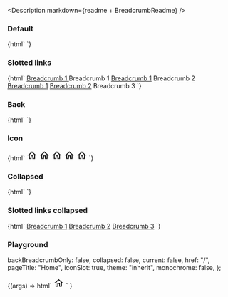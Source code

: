 
<Meta title="Web Components/Breadcrumb" component="ic-breadcrumb-group" />

<Description markdown={readme + BreadcrumbReadme} />

### Default

<Canvas>
  <Story name="Default">
    {html`
      <ic-breadcrumb-group>
        <ic-breadcrumb
          page-title="Breadcrumb 1"
          href="/breadcrumb-1"
        ></ic-breadcrumb>
      </ic-breadcrumb-group>
      <ic-breadcrumb-group>
        <ic-breadcrumb
          current="true"
          page-title="Breadcrumb 1"
          href="/breadcrumb-1"
        ></ic-breadcrumb>
      </ic-breadcrumb-group>
      <ic-breadcrumb-group>
        <ic-breadcrumb
          page-title="Breadcrumb 1"
          href="/breadcrumb-1"
        ></ic-breadcrumb>
        <ic-breadcrumb
          current="true"
          page-title="Breadcrumb 2"
          href="/breadcrumb-2"
        ></ic-breadcrumb>
      </ic-breadcrumb-group>
      <ic-breadcrumb-group>
        <ic-breadcrumb
          page-title="Breadcrumb 1"
          href="/breadcrumb-1"
        ></ic-breadcrumb>
        <ic-breadcrumb
          page-title="Breadcrumb 2"
          href="/breadcrumb-2"
        ></ic-breadcrumb>
        <ic-breadcrumb
          current="true"
          page-title="Breadcrumb 3"
          href="/breadcrumb-3"
        ></ic-breadcrumb>
      </ic-breadcrumb-group>
    `}
  </Story>
</Canvas>

### Slotted links

<Canvas>
  <Story name="Slotted links">
    {html`
      <ic-breadcrumb-group>
        <ic-breadcrumb page-title="breadcrumb-1">
          <ic-link>
            <a slot="router-item" href="/breadcrumb-1"> Breadcrumb 1 </a>
          </ic-link>
        </ic-breadcrumb>
      </ic-breadcrumb-group>
      <ic-breadcrumb-group>
        <ic-breadcrumb current="page" page-title="breadcrumb 1">
          Breadcrumb 1
        </ic-breadcrumb>
      </ic-breadcrumb-group>
      <ic-breadcrumb-group>
        <ic-breadcrumb page-title="breadcrumb-1">
          <ic-link
            ><a slot="router-item" href="/breadcrumb-1"
              >Breadcrumb 1</a
            ></ic-link
          >
        </ic-breadcrumb>
        <ic-breadcrumb current="page" page-title="breadcrumb 2">
          Breadcrumb 2
        </ic-breadcrumb>
      </ic-breadcrumb-group>
      <ic-breadcrumb-group>
        <ic-breadcrumb page-title="breadcrumb 1">
          <ic-link
            ><a slot="router-item" href="/breadcrumb-1"
              >Breadcrumb 1</a
            ></ic-link
          >
        </ic-breadcrumb>
        <ic-breadcrumb page-title="breadcrumb 2">
          <ic-link
            ><a slot="router-item" href="/breadcrumb-2"
              >Breadcrumb 2</a
            ></ic-link
          >
        </ic-breadcrumb>
        <ic-breadcrumb current="page" page-title="breadcrumb 3">
          Breadcrumb 3
        </ic-breadcrumb>
      </ic-breadcrumb-group>
    `}
  </Story>
</Canvas>

### Back

<Canvas>
  <Story name="Back">
    {html`
      <ic-breadcrumb-group back-breadcrumb-only="true">
        <ic-breadcrumb
          page-title="Breadcrumb 1"
          href="/breadcrumb-1"
        ></ic-breadcrumb>
      </ic-breadcrumb-group>
      <ic-breadcrumb-group back-breadcrumb-only="true">
        <ic-breadcrumb
          page-title="Breadcrumb 1"
          href="/breadcrumb-1"
        ></ic-breadcrumb>
        <ic-breadcrumb
          current="true"
          page-title="Breadcrumb 2"
          href="/breadcrumb-2"
        ></ic-breadcrumb>
      </ic-breadcrumb-group>
      <ic-breadcrumb-group back-breadcrumb-only="true">
        <ic-breadcrumb
          page-title="Breadcrumb 1"
          href="/breadcrumb-1"
        ></ic-breadcrumb>
        <ic-breadcrumb
          page-title="Breadcrumb 2"
          href="/breadcrumb-2"
        ></ic-breadcrumb>
        <ic-breadcrumb
          current="true"
          page-title="Breadcrumb 3"
          href="/breadcrumb-3"
        ></ic-breadcrumb>
      </ic-breadcrumb-group>
    `}
  </Story>
</Canvas>

### Icon

<Canvas>
  <Story name="Icon">
    {html`
      <ic-breadcrumb-group>
        <ic-breadcrumb
          page-title="Breadcrumb 1"
          href="/breadcrumb-1"
          current="true"
        >
          <svg
            slot="icon"
            width="24"
            height="24"
            viewBox="0 0 24 24"
            fill="none"
            xmlns="http://www.w3.org/2000/svg"
          >
            <path
              d="M12 6.19L17 10.69V18.5H15V12.5H9V18.5H7V10.69L12 6.19ZM12 3.5L2 12.5H5V20.5H11V14.5H13V20.5H19V12.5H22L12 3.5Z"
              fill="currentColor"
            ></path>
          </svg>
        </ic-breadcrumb>
      </ic-breadcrumb-group>
      <ic-breadcrumb-group>
        <ic-breadcrumb page-title="Breadcrumb 1" href="/breadcrumb-1">
          <svg
            slot="icon"
            width="24"
            height="24"
            viewBox="0 0 24 24"
            fill="none"
            xmlns="http://www.w3.org/2000/svg"
          >
            <path
              d="M12 6.19L17 10.69V18.5H15V12.5H9V18.5H7V10.69L12 6.19ZM12 3.5L2 12.5H5V20.5H11V14.5H13V20.5H19V12.5H22L12 3.5Z"
              fill="currentColor"
            ></path>
          </svg>
        </ic-breadcrumb>
        <ic-breadcrumb page-title="Breadcrumb 2" href="/breadcrumb-2">
          <svg
            slot="icon"
            width="24"
            height="24"
            viewBox="0 0 24 24"
            fill="none"
            xmlns="http://www.w3.org/2000/svg"
          >
            <path
              d="M12 6.19L17 10.69V18.5H15V12.5H9V18.5H7V10.69L12 6.19ZM12 3.5L2 12.5H5V20.5H11V14.5H13V20.5H19V12.5H22L12 3.5Z"
              fill="currentColor"
            ></path>
          </svg>
        </ic-breadcrumb>
      </ic-breadcrumb-group>
      <ic-breadcrumb-group>
        <ic-breadcrumb page-title="Breadcrumb 1" href="/breadcrumb-1">
          <svg
            slot="icon"
            width="24"
            height="24"
            viewBox="0 0 24 24"
            fill="none"
            xmlns="http://www.w3.org/2000/svg"
          >
            <path
              d="M12 6.19L17 10.69V18.5H15V12.5H9V18.5H7V10.69L12 6.19ZM12 3.5L2 12.5H5V20.5H11V14.5H13V20.5H19V12.5H22L12 3.5Z"
              fill="currentColor"
            ></path>
          </svg>
        </ic-breadcrumb>
        <ic-breadcrumb page-title="Breadcrumb 2" current="true" href="/">
          <svg
            slot="icon"
            width="24"
            height="24"
            viewBox="0 0 24 24"
            fill="none"
            xmlns="http://www.w3.org/2000/svg"
          >
            <path
              d="M12 6.19L17 10.69V18.5H15V12.5H9V18.5H7V10.69L12 6.19ZM12 3.5L2 12.5H5V20.5H11V14.5H13V20.5H19V12.5H22L12 3.5Z"
              fill="currentColor"
            ></path>
          </svg>
        </ic-breadcrumb>
      </ic-breadcrumb-group>
    `}
  </Story>
</Canvas>

### Collapsed

<Canvas>
  <Story name="Collapsed">
    {html`
      <ic-breadcrumb-group collapsed="true">
        <ic-breadcrumb
          page-title="Breadcrumb 1"
          href="/breadcrumb-1"
        ></ic-breadcrumb>
      </ic-breadcrumb-group>
      <ic-breadcrumb-group collapsed="true">
        <ic-breadcrumb
          page-title="Breadcrumb 1"
          href="/breadcrumb-1"
        ></ic-breadcrumb>
        <ic-breadcrumb
          current="page"
          page-title="Breadcrumb 2"
          href="/breadcrumb-2"
        ></ic-breadcrumb>
      </ic-breadcrumb-group>
      <ic-breadcrumb-group collapsed="true">
        <ic-breadcrumb
          page-title="Breadcrumb 1"
          href="/breadcrumb-1"
        ></ic-breadcrumb>
        <ic-breadcrumb
          page-title="Breadcrumb 2"
          href="/breadcrumb-2"
        ></ic-breadcrumb>
        <ic-breadcrumb
          current="page"
          page-title="Breadcrumb 3"
          href="/breadcrumb-3"
        ></ic-breadcrumb>
      </ic-breadcrumb-group>
    `}
  </Story>
</Canvas>

### Slotted links collapsed

<Canvas>
  <Story name="Slotted links collapsed">
    {html`
      <ic-breadcrumb-group collapsed="true">
        <ic-breadcrumb page-title="breadcrumb 1">
          <ic-link
            ><a slot="router-item" href="/breadcrumb-1"
              >Breadcrumb 1</a
            ></ic-link
          >
        </ic-breadcrumb>
        <ic-breadcrumb page-title="breadcrumb 2">
          <ic-link
            ><a slot="router-item" href="/breadcrumb-2"
              >Breadcrumb 2</a
            ></ic-link
          >
        </ic-breadcrumb>
        <ic-breadcrumb current="page" page-title="breadcrumb 3">
          <ic-link
            ><a slot="router-item" href="/breadcrumb-3"
              >Breadcrumb 3</a
            ></ic-link
          >
        </ic-breadcrumb>
      </ic-breadcrumb-group>
    `}
  </Story>
</Canvas>

### Playground

  backBreadcrumbOnly: false,
  collapsed: false,
  current: false,
  href: "/",
  pageTitle: "Home",
  iconSlot: true,
  theme: "inherit",
  monochrome: false,
};

<Canvas>
  <Story
    args={defaultArgs}
    argTypes={{
      iconSlot: {
        mapping: {
          true: "icon",
          false: "",
        },
      },
      theme: {
        options: ["inherit", "light", "dark"],
        control: { type: "inline-radio" },
      },
    }}
    name="Playground"
  >
    {(args) =>
      html`<ic-breadcrumb-group
        back-breadcrumb-only=${args.backBreadcrumbOnly}
        collapsed=${args.collapsed}
        theme=${args.theme}
        monochrome=${args.monochrome}
      >
        <ic-breadcrumb
          current=${args.current}
          page-title=${args.pageTitle}
          href=${args.href}
        >
          <svg
            slot=${args.iconSlot}
            width="24"
            height="24"
            viewBox="0 0 24 24"
            fill="none"
            xmlns="http://www.w3.org/2000/svg"
          >
            <path
              d="M12 6.19L17 10.69V18.5H15V12.5H9V18.5H7V10.69L12 6.19ZM12 3.5L2 12.5H5V20.5H11V14.5H13V20.5H19V12.5H22L12 3.5Z"
              fill="currentColor"
            ></path>
          </svg>
        </ic-breadcrumb>
        <ic-breadcrumb
          page-title="Breadcrumb 2"
          href="/breadcrumb-2"
        ></ic-breadcrumb>
        <ic-breadcrumb
          page-title="Breadcrumb 3"
          href="/breadcrumb-3"
        ></ic-breadcrumb>
      </ic-breadcrumb-group>`
    }
  </Story>
</Canvas>
